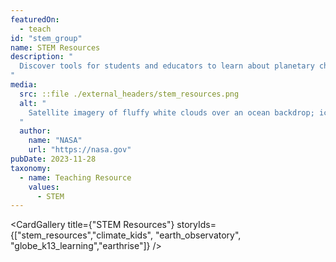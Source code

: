 ```yaml
---
featuredOn:
  - teach
id: "stem_group"
name: STEM Resources
description: "
  Discover tools for students and educators to learn about planetary change.
"
media:
  src: ::file ./external_headers/stem_resources.png
  alt: "
    Satellite imagery of fluffy white clouds over an ocean backdrop; ice or snow covered land is barely visible in the top-left corner.
  "
  author:
    name: "NASA"
    url: "https://nasa.gov"
pubDate: 2023-11-28
taxonomy:
  - name: Teaching Resource
    values:
      - STEM
---
```



<CardGallery
  title={"STEM Resources"}
  storyIds={["stem_resources","climate_kids", "earth_observatory", "globe_k13_learning","earthrise"]} />

